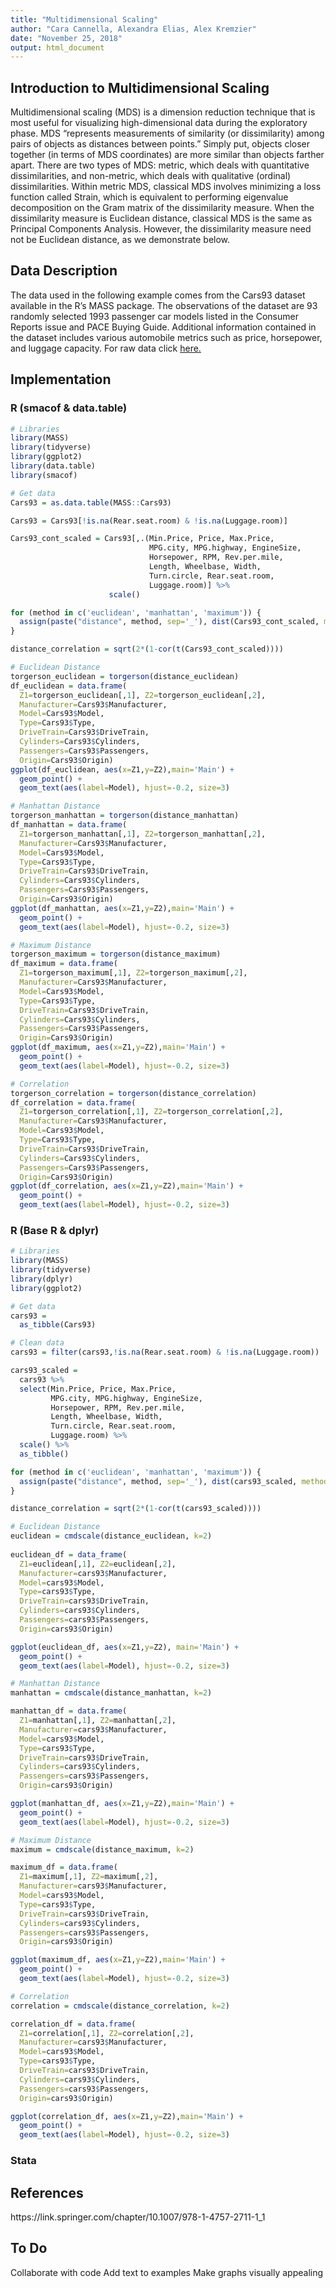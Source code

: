 ---
title: "Multidimensional Scaling"
author: "Cara Cannella, Alexandra Elias, Alex Kremzier"
date: "November 25, 2018"
output: html_document
---

## Introduction to Multidimensional Scaling
Multidimensional scaling (MDS) is a dimension reduction technique that is most useful for visualizing 
high-dimensional data during the exploratory phase. MDS "represents measurements of similarity 
(or dissimilarity) among pairs of objects as distances between points." Simply put, objects closer
together (in terms of MDS coordinates) are more similar than objects farther apart. There are two types
of MDS: metric, which deals with quantitative dissimilarities, and non-metric, which deals with qualitative
(ordinal) dissimilarities. Within metric MDS, classical MDS involves minimizing a loss function called 
Strain, which is equivalent to performing eigenvalue decomposition on the Gram matrix of the dissimilarity 
measure. When the dissimilarity measure is Euclidean distance, classical MDS is the same as 
Principal Components Analysis. However, the dissimilarity measure need not be Euclidean 
distance, as we demonstrate below.

## Data Description

The data used in the following example comes from the Cars93 dataset available in the R's MASS package. The observations of
the dataset are 93 randomly selected 1993 passenger car models listed in the Consumer Reports issue and PACE Buying Guide.
Additional information contained in the dataset includes various automobile metrics such as price, horsepower, and luggage 
capacity. For raw data click [here.](http://jse.amstat.org/datasets/93cars.dat.txt?fbclid=IwAR19EJDNQzMMQOBe6ZC4t4li0zx0UpkDBAoSWDNWa3T54JXc-yfpPiPIqsk)


## Implementation {.tabset .tabset-fade}

### R (smacof & data.table)
```{r, message=FALSE}
# Libraries 
library(MASS)
library(tidyverse)
library(ggplot2)
library(data.table)
library(smacof)
```

```{r}
# Get data
Cars93 = as.data.table(MASS::Cars93)

Cars93 = Cars93[!is.na(Rear.seat.room) & !is.na(Luggage.room)]

Cars93_cont_scaled = Cars93[,.(Min.Price, Price, Max.Price,
                               MPG.city, MPG.highway, EngineSize,
                               Horsepower, RPM, Rev.per.mile,
                               Length, Wheelbase, Width,
                               Turn.circle, Rear.seat.room,
                               Luggage.room)] %>%
                      scale()

for (method in c('euclidean', 'manhattan', 'maximum')) {
  assign(paste("distance", method, sep='_'), dist(Cars93_cont_scaled, method = method))
}

distance_correlation = sqrt(2*(1-cor(t(Cars93_cont_scaled))))

# Euclidean Distance
torgerson_euclidean = torgerson(distance_euclidean)
df_euclidean = data.frame(
  Z1=torgerson_euclidean[,1], Z2=torgerson_euclidean[,2], 
  Manufacturer=Cars93$Manufacturer,
  Model=Cars93$Model,
  Type=Cars93$Type,
  DriveTrain=Cars93$DriveTrain,
  Cylinders=Cars93$Cylinders,
  Passengers=Cars93$Passengers,
  Origin=Cars93$Origin)
ggplot(df_euclidean, aes(x=Z1,y=Z2),main='Main') + 
  geom_point() + 
  geom_text(aes(label=Model), hjust=-0.2, size=3)

# Manhattan Distance
torgerson_manhattan = torgerson(distance_manhattan)
df_manhattan = data.frame(
  Z1=torgerson_manhattan[,1], Z2=torgerson_manhattan[,2], 
  Manufacturer=Cars93$Manufacturer,
  Model=Cars93$Model,
  Type=Cars93$Type,
  DriveTrain=Cars93$DriveTrain,
  Cylinders=Cars93$Cylinders,
  Passengers=Cars93$Passengers,
  Origin=Cars93$Origin)
ggplot(df_manhattan, aes(x=Z1,y=Z2),main='Main') + 
  geom_point() + 
  geom_text(aes(label=Model), hjust=-0.2, size=3)

# Maximum Distance 
torgerson_maximum = torgerson(distance_maximum)
df_maximum = data.frame(
  Z1=torgerson_maximum[,1], Z2=torgerson_maximum[,2], 
  Manufacturer=Cars93$Manufacturer,
  Model=Cars93$Model,
  Type=Cars93$Type,
  DriveTrain=Cars93$DriveTrain,
  Cylinders=Cars93$Cylinders,
  Passengers=Cars93$Passengers,
  Origin=Cars93$Origin)
ggplot(df_maximum, aes(x=Z1,y=Z2),main='Main') + 
  geom_point() + 
  geom_text(aes(label=Model), hjust=-0.2, size=3)

# Correlation
torgerson_correlation = torgerson(distance_correlation)
df_correlation = data.frame(
  Z1=torgerson_correlation[,1], Z2=torgerson_correlation[,2], 
  Manufacturer=Cars93$Manufacturer,
  Model=Cars93$Model,
  Type=Cars93$Type,
  DriveTrain=Cars93$DriveTrain,
  Cylinders=Cars93$Cylinders,
  Passengers=Cars93$Passengers,
  Origin=Cars93$Origin)
ggplot(df_correlation, aes(x=Z1,y=Z2),main='Main') + 
  geom_point() + 
  geom_text(aes(label=Model), hjust=-0.2, size=3)

```


### R (Base R & dplyr)
```{r}
# Libraries
library(MASS)
library(tidyverse)
library(dplyr)
library(ggplot2)

# Get data
cars93 = 
  as_tibble(Cars93)

# Clean data
cars93 = filter(cars93,!is.na(Rear.seat.room) & !is.na(Luggage.room))

cars93_scaled = 
  cars93 %>%
  select(Min.Price, Price, Max.Price,
         MPG.city, MPG.highway, EngineSize,
         Horsepower, RPM, Rev.per.mile,
         Length, Wheelbase, Width,
         Turn.circle, Rear.seat.room,
         Luggage.room) %>%
  scale() %>%
  as_tibble()

for (method in c('euclidean', 'manhattan', 'maximum')) {
  assign(paste("distance", method, sep='_'), dist(cars93_scaled, method = method))
}

distance_correlation = sqrt(2*(1-cor(t(cars93_scaled))))

# Euclidean Distance
euclidean = cmdscale(distance_euclidean, k=2)
  
euclidean_df = data_frame(
  Z1=euclidean[,1], Z2=euclidean[,2], 
  Manufacturer=cars93$Manufacturer,
  Model=cars93$Model,
  Type=cars93$Type,
  DriveTrain=cars93$DriveTrain,
  Cylinders=cars93$Cylinders,
  Passengers=cars93$Passengers,
  Origin=cars93$Origin)

ggplot(euclidean_df, aes(x=Z1,y=Z2), main='Main') + 
  geom_point() + 
  geom_text(aes(label=Model), hjust=-0.2, size=3)

# Manhattan Distance
manhattan = cmdscale(distance_manhattan, k=2)

manhattan_df = data.frame(
  Z1=manhattan[,1], Z2=manhattan[,2], 
  Manufacturer=cars93$Manufacturer,
  Model=cars93$Model,
  Type=cars93$Type,
  DriveTrain=cars93$DriveTrain,
  Cylinders=cars93$Cylinders,
  Passengers=cars93$Passengers,
  Origin=cars93$Origin)

ggplot(manhattan_df, aes(x=Z1,y=Z2),main='Main') + 
  geom_point() + 
  geom_text(aes(label=Model), hjust=-0.2, size=3)

# Maximum Distance 
maximum = cmdscale(distance_maximum, k=2)

maximum_df = data.frame(
  Z1=maximum[,1], Z2=maximum[,2], 
  Manufacturer=cars93$Manufacturer,
  Model=cars93$Model,
  Type=cars93$Type,
  DriveTrain=cars93$DriveTrain,
  Cylinders=cars93$Cylinders,
  Passengers=cars93$Passengers,
  Origin=cars93$Origin)

ggplot(maximum_df, aes(x=Z1,y=Z2),main='Main') + 
  geom_point() + 
  geom_text(aes(label=Model), hjust=-0.2, size=3)

# Correlation
correlation = cmdscale(distance_correlation, k=2)

correlation_df = data.frame(
  Z1=correlation[,1], Z2=correlation[,2], 
  Manufacturer=cars93$Manufacturer,
  Model=cars93$Model,
  Type=cars93$Type,
  DriveTrain=cars93$DriveTrain,
  Cylinders=cars93$Cylinders,
  Passengers=cars93$Passengers,
  Origin=cars93$Origin)

ggplot(correlation_df, aes(x=Z1,y=Z2),main='Main') + 
  geom_point() + 
  geom_text(aes(label=Model), hjust=-0.2, size=3)

```

### Stata


## References
https://link.springer.com/chapter/10.1007/978-1-4757-2711-1_1

## To Do
Collaborate with code
Add text to examples
Make graphs visually appealing
